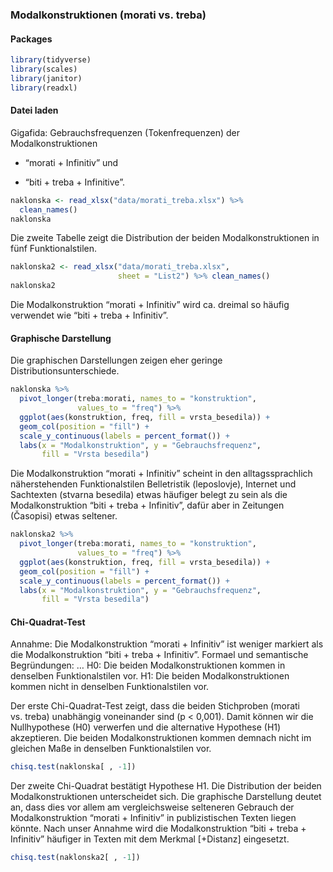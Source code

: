 ### Modalkonstruktionen (morati vs. treba)

#### Packages

```r
library(tidyverse)
library(scales)
library(janitor)
library(readxl)
```

#### Datei laden

Gigafida: Gebrauchsfrequenzen (Tokenfrequenzen) der Modalkonstruktionen

-   "morati + Infinitiv" und

-   "biti + treba + Infinitive".

```r
naklonska <- read_xlsx("data/morati_treba.xlsx") %>% 
  clean_names()
naklonska
```

Die zweite Tabelle zeigt die Distribution der beiden Modalkonstruktionen in fünf Funktionalstilen.

```r
naklonska2 <- read_xlsx("data/morati_treba.xlsx", 
                        sheet = "List2") %>% clean_names()
naklonska2

```

Die Modalkonstruktion "morati + Infinitiv" wird ca. dreimal so häufig verwendet wie "biti + treba + Infinitiv".

#### Graphische Darstellung

Die graphischen Darstellungen zeigen eher geringe Distributionsunterschiede.

```r
naklonska %>%
  pivot_longer(treba:morati, names_to = "konstruktion", 
               values_to = "freq") %>% 
  ggplot(aes(konstruktion, freq, fill = vrsta_besedila)) +
  geom_col(position = "fill") +
  scale_y_continuous(labels = percent_format()) +
  labs(x = "Modalkonstruktion", y = "Gebrauchsfrequenz", 
       fill = "Vrsta besedila")

```

Die Modalkonstruktion "morati + Infinitiv" scheint in den alltagssprachlich näherstehenden Funktionalstilen Belletristik (leposlovje), Internet und Sachtexten (stvarna besedila) etwas häufiger belegt zu sein als die Modalkonstruktion "biti + treba + Infinitiv", dafür aber in Zeitungen (Časopisi) etwas seltener.

```r
naklonska2 %>%
  pivot_longer(treba:morati, names_to = "konstruktion", 
               values_to = "freq") %>% 
  ggplot(aes(konstruktion, freq, fill = vrsta_besedila)) +
  geom_col(position = "fill") +
  scale_y_continuous(labels = percent_format()) +
  labs(x = "Modalkonstruktion", y = "Gebrauchsfrequenz", 
       fill = "Vrsta besedila")

```

#### Chi-Quadrat-Test

Annahme: Die Modalkonstruktion "morati + Infinitiv" ist weniger markiert als die Modalkonstruktion "biti + treba + Infinitiv". Formael und semantische Begründungen: ... H0: Die beiden Modalkonstruktionen kommen in denselben Funktionalstilen vor. H1: Die beiden Modalkonstruktionen kommen nicht in denselben Funktionalstilen vor.

Der erste Chi-Quadrat-Test zeigt, dass die beiden Stichproben (morati vs. treba) unabhängig voneinander sind (p \< 0,001). Damit können wir die Nullhypothese (H0) verwerfen und die alternative Hypothese (H1) akzeptieren. Die beiden Modalkonstruktionen kommen demnach nicht im gleichen Maße in denselben Funktionalstilen vor.

```r
chisq.test(naklonska[ , -1])

```

Der zweite Chi-Quadrat bestätigt Hypothese H1. Die Distribution der beiden Modalkonstruktionen unterscheidet sich. Die graphische Darstellung deutet an, dass dies vor allem am vergleichsweise selteneren Gebrauch der Modalkonstruktion "morati + Infinitiv" in publizistischen Texten liegen könnte. Nach unser Annahme wird die Modalkonstruktion "biti + treba + Infinitiv" häufiger in Texten mit dem Merkmal [+Distanz] eingesetzt.

```r
chisq.test(naklonska2[ , -1])

```
